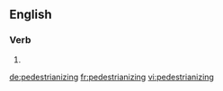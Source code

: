 ==English==

===Verb===
{{head|en|present participle}}

# {{present participle of|pedestrianize|lang=en}}

[[de:pedestrianizing]]
[[fr:pedestrianizing]]
[[vi:pedestrianizing]]